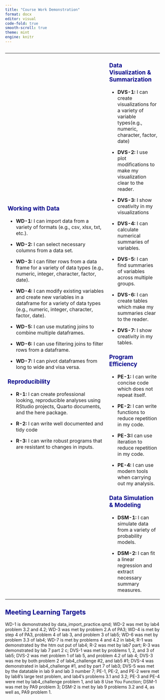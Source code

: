 ```yaml
---
title: "Course Work Demonstration"
format: docx
editor: visual
code-fold: true
smooth-scroll: true
theme: mint
engine: knitr
---
```


## 

+----------------------------------------------------------------------------------------------------------------------------------------------------------------------+---------------------------------------------------------------------------------------+
| ### **Working with Data** {style="color:darkblue"}                                                                                                                   | ### **Data Visualization & Summarization**  {style="color: darkblue"}                 |
|                                                                                                                                                                      |                                                                                       |
| -   **WD-1:** I can import data from a variety of formats (e.g., csv, xlsx, txt, etc.).                                                                              | -   **DVS-1:** I can create visualizations for                                        |
|                                                                                                                                                                      |     a variety of variable types(e.g., numeric, character, factor, date)               |
| -   **WD-2:** I can select necessary columns from a data set.                                                                                                        |                                                                                       |
|                                                                                                                                                                      | -   **DVS-2:** I use plot modifications to make my visualization clear to the reader. |
| -   **WD-3:** I can filter rows from a data frame for a variety of data types (e.g., numeric, integer, character, factor, date).                                     |                                                                                       |
|                                                                                                                                                                      | -   **DVS-3:** I show creativity in my visualizations                                 |
| -   **WD-4:** I can modify existing variables and create new variables in a dataframe for a variety of data types (e.g., numeric, integer, character, factor, date). |                                                                                       |
|                                                                                                                                                                      | -   **DVS-4:** I can calculate numerical                                              |
| -   **WD-5:** I can use mutating joins to combine multiple dataframes.                                                                                               |     summaries of variables.                                                           |
|                                                                                                                                                                      |                                                                                       |
| -   **WD-6:** I can use filtering joins to filter rows from a dataframe.                                                                                             | -   **DVS-5:** I can find summaries of                                                |
|                                                                                                                                                                      |     variables across multiple groups.                                                 |
| -   **WD-7:** I can pivot dataframes from long to wide and visa versa.                                                                                               |                                                                                       |
|                                                                                                                                                                      | -   **DVS-6:** I can create tables which make my summaries clear to                   |
| ### **Reproducibility** {style="color: darkblue"}                                                                                                                    |     the reader.                                                                       |
|                                                                                                                                                                      |                                                                                       |
| -   **R-1:** I can create professional looking, reproducible                                                                                                         | -   **DVS-7:** I show creativity in my tables.                                        |
|     analyses using RStudio projects, Quarto documents, and the here package.                                                                                         |                                                                                       |
|                                                                                                                                                                      | ### **Program Efficiency** {style="color: darkblue"}                                  |
| -   **R-2:** I can write well documented and tidy code                                                                                                               |                                                                                       |
|                                                                                                                                                                      | -   **PE-1:** I can write concise code which does not repeat itself.                  |
| -   **R-3:** I can write robust programs that are resistant to changes in inputs.                                                                                    |                                                                                       |
|                                                                                                                                                                      | -   **PE-2:** I can write functions to reduce repetition in my code.                  |
|                                                                                                                                                                      |                                                                                       |
|                                                                                                                                                                      | -   **PE-3:**I can use iteration to reduce repetition in my code.                     |
|                                                                                                                                                                      |                                                                                       |
|                                                                                                                                                                      | -   **PE-4:** I can use modern tools when carrying out my analysis.                   |
|                                                                                                                                                                      |                                                                                       |
|                                                                                                                                                                      | ### **Data Simulation & Modeling** {style="color: darkblue"}                          |
|                                                                                                                                                                      |                                                                                       |
|                                                                                                                                                                      | -   **DSM-1:** I can simulate data from a variety of probability models.              |
|                                                                                                                                                                      |                                                                                       |
|                                                                                                                                                                      | -   **DSM-2:** I can fit a linear regression and extract necessary summary measures.  |
+----------------------------------------------------------------------------------------------------------------------------------------------------------------------+---------------------------------------------------------------------------------------+

## Meeting Learning Targets {style="color: darkblue"}

WD-1 is demonstrated by data_import_practice.qmd; WD-2 was met by lab4 problem 3.2 and 4.2; WD-3 was met by problem 2.A of PA3; WD-4 is met by step 4 of PA3, problem 4 of lab 3, and problem 3 of lab5; WD-6 was met by problem 3.3 of lab4; WD-7 is met by problems 4 and 4.2 in lab4; R-1 was demonstrated by the htm out put of lab4; R-2 was met by lab7 part; R-3 was demonstrated by lab 7 part 2 c; DVS-1 was met by problems 1, 2, and 3 of lab5; DVS-2 was met problem 1 of lab 5, and problem 4.2 of lab 4; DVS-3 was me by both problem 2 of lab4_challenge #2, and lab5 #1; DVS-4 was demonstrated in lab4_challenge #1, and by part 7 of lab3; DVS-5 was met by the datatable in lab 9 and lab 3 number 7; PE-1, PE-2, and PE-2 were met by lab8's large test problem, and lab4's problems 3.1 and 3.2; PE-3 and PE-4 were met by lab4_challenge problem 1, and lab 8 Use You Function; DSM-1 was met by PA9 problem 3; DSM-2 is met by lab 9 problems 3.2 and 4, as well as, PA9 problem 1.\
\

\
\
